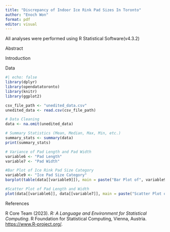 ```yaml
---
title: "Discrepancy of Indoor Ice Rink Pad Sizes In Toronto"
author: "Enoch Won"
format: pdf
editor: visual
---
```


All analyses were performed using R Statistical Software(v4.3.2)

Abstract

Introduction

Data

```r
#| echo: false
library(dplyr)
library(opendatatoronto)
library(knitr)
library(ggplot2)

csv_file_path <- "unedited_data.csv"
unedited_data <- read.csv(csv_file_path)

# Data Cleaning
data <- na.omit(unedited_data)

# Summary Statistics (Mean, Median, Max, Min, etc.)
summary_stats <- summary(data)
print(summary_stats)

# Variance of Pad Length and Pad Width
variable6 <- "Pad Length"
variable7 <- "Pad Width"

#Bar Plot of Ice Rink Pad Size Category
variable9 <- "Ice Pad Size Category"
barplot(table(data[[variable9]]), main = paste("Bar Plot of", variable9), xlab = variable9, cex.names = 0.5, ylab = "Frequency", ylim = c(0, 30), xlim = c(0, 5), col = "pink", border = "black")

#Scatter Plot of Pad Length and Width
plot(data[[variable6]], data[[variable7]], main = paste("Scatter Plot of", variable6, "vs", variable7), xlab = variable6, ylab = variable7, xlim = c(75, 200), ylim = c(69, 100), pch = 15, col = "lightblue")
```

References

R Core Team (2023). *R: A Language and Environment for Statistical Computing*. R Foundation for Statistical Computing, Vienna, Austria. <https://www.R-project.org/>.

```r

```
